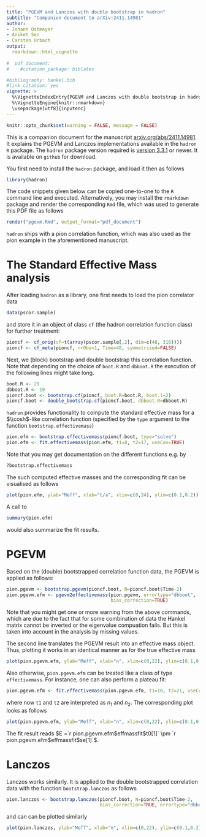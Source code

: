 ```yaml
---
title: "PGEVM and Lanczos with double bootstrap in hadron"
subtitle: "Companion document to arXiv:2411.14981"
author: 
- Johann Ostmeyer
- Aniket Sen 
- Carsten Urbach
output:
  rmarkdown::html_vignette
  
#  pdf_document:
#    #citation_package: biblatex

#bibliography: hankel.bib
#link_citation: yes
vignette: >
  %\VignetteIndexEntry{PGEVM and Lanczos with double bootstrap in hadron}
  %\VignetteEngine{knitr::rmarkdown}
  \usepackage[utf8]{inputenc}
---
```


```r
knitr::opts_chunk$set(warning = FALSE, message = FALSE) 
```

This is a companion document for the manuscript
[arxiv.org/abs/2411.14981](https://arxiv.org/abs/2411.14981). It
explains the PGEVM and Lanczos implementations available in the
`hadron` `R` package. The `hadron` package version required is
[version 3.3.1](https://github.com/HISKP-LQCD/hadron/tree/3.3.1) or newer.
It is available on `github` for download. 

You first need to install the `hadron` package, and load it then as follows

```r
library(hadron)
```

The code snippets given below can be copied one-to-one to the `R`
command line and executed. Alternatively, you may install the
`rmarkdown` package and render the corresponding `Rmd` file, which was
used to generate this PDF file as follows

```r
render("pgevm.Rmd", output_format="pdf_document")
```

`hadron` ships with a pion correlation function, which was also used
as the pion example in the aforementioned manuscript.

# The Standard Effective Mass analysis

After loading `hadron` as a library, one first needs to load the pion
correlator data

```r
data(pscor.sample)
```

and store it in an object of class `cf` (the hadron correlation
function class) for further treatment:

```r
pioncf <- cf_orig(cf=t(array(pscor.sample[,2], dim=c(48, 316))))
pioncf <- cf_meta(pioncf, nrObs=1, Time=48, symmetrised=FALSE)
```

Next, we (block) bootstrap and double bootstrap this correlation
function. Note that depending on the choice of `boot.R` and
`dbboot.R` the execution of the following lines might take long.

```r
boot.R <- 29
dbboot.R <- 19
pioncf.boot <- bootstrap.cf(pioncf, boot.R=boot.R, boot.l=2)
pioncf.boot <- double_bootstrap.cf(pioncf.boot, dbboot.R=dbboot.R)
```

`hadron` provides functionality to compute the standard effective mass
for a $\\cosh$-like correlation function (specified by the `type`
argument to the function `bootstrap.effectivemass`)

```r
pion.efm <- bootstrap.effectivemass(pioncf.boot, type="solve")
pion.efm <- fit.effectivemass(pion.efm, t1=8, t2=17, useCov=TRUE)
```

Note that you may get documentation on the different functions e.g. by

```r
?bootstrap.effectivemass
```

The such computed effective masses and the corresponding fit can be
visualised as follows

```r
plot(pion.efm, ylab="Meff", xlab="t/a", xlim=c(0,24), ylim=c(0.1,0.2))
```

A call to 

```r
summary(pion.efm)
```

would also summarize the fit results.

# PGEVM

Based on the (double) bootstrapped correlation function data, the PGEVM
is applied as follows:

```r
pion.pgevm <- bootstrap.pgevm(pioncf.boot, N=pioncf.boot$Time-2)
pion.pgevm.efm <- pgevm2effectivemass(pion.pgevm, errortype="dbboot",
                                      bias_correction=TRUE)
```

Note that you might get one or more warning from the above commands,
which are due to the fact that for some combination of data the Hankel
matrix cannot be inverted or the eigenvalue compuation fails. But this
is taken into account in the analysis by missing values.

The second line translates the PGEVM result into an effective mass
object. Thus, plotting it works in an identical manner as for the true
effective mass

```r
plot(pion.pgevm.efm, ylab="Meff", xlab="n", xlim=c(0,22), ylim=c(0.1,0.2), col="blue")
```

Also otherwise, `pion.pgevm.efm` can be treated like a class of type
`effectivemass`. For instance, one can also perform a plateau fit:

```r
pion.pgevm.efm <- fit.effectivemass(pion.pgevm.efm, t1=10, t2=21, useCov=TRUE)
```

where now `t1` and `t2` are interpreted as $n_1$ and $n_2$. The
corresponding plot looks as follows

```r
plot(pion.pgevm.efm, ylab="Meff", xlab="n", xlim=c(0,22), ylim=c(0.1,0.2), col="blue")
```

The fit result reads $E =`r pion.pgevm.efm$effmassfit$t0[1]` \pm `r pion.pgevm.efm$effmassfit$se[1]`$.

# Lanczos

Lanczos works similarly. It is applied to the double bootstrapped
correlation data with the function `bootstrap.lanczos` as follows

```r
pion.lanczos <- bootstrap.lanczos(pioncf.boot, N=pioncf.boot$Time-2,
                                  bias_correction=TRUE, errortype="dbboot", pivot=TRUE)
```

and can can be plotted similarly

```r
plot(pion.lanczos, ylab="Meff", xlab="n", xlim=c(0,22), ylim=c(0.1,0.2), col="red")
```

